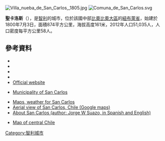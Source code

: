[[Image:Villa_nueba_de_San_Carlos,_1805.jpg|right]]
[[Image:Comuna_de_San_Carlos.svg|right]]
{{Coord|36|25|29|S|71|57|29|W|display=title}}

'''聖卡洛斯'''（{{lang-es|San Carlos}}），是[[智利|智利]]的城市，位於該國中部[[比奧比奧大區|比奧比奧大區]]的[[紐布萊省|紐布萊省]]，始建於1800年7月3日，面積874平方公里，海拔高度161米，2012年人口51,035人，人口密度每平方公里58人。

==參考資料==
*{{Cite web |url = http://www.munitel.cl/ |title = Asociación Chilena de Municipalidades |accessdate = 23 February 2011 |language = es |deadurl = yes |archiveurl = https://web.archive.org/web/20110419202659/http://www.munitel.cl/ |archivedate = 2011年4月19日 }}
*{{Cite web |url = http://www.sancarlos.cl/ |title = Municipality of San Carlos |accessdate = 23 February 2011 |language = es |archive-date = 2011-07-07 |archive-url = https://web.archive.org/web/20110707012032/http://www.sancarlos.cl/ |dead-url = yes }}
*{{cite web |url= http://www.ine.cl/canales/chile_estadistico/censos_poblacion_vivienda/censo_pobl_vivi.php |title= National Statistics Institute |accessdate= 28 July 2010 |language= es |archive-date= 2018-12-25 |archive-url= https://web.archive.org/web/20181225074911/http://www.ine.cl/error-404?aspxerrorpath=%2Fcanales%2Fchile_estadistico%2Fcensos_poblacion_vivienda%2Fcenso_pobl_vivi.php |dead-url= no }}
*{{cite web |url=http://www.sancarlos.cl/ |title=Municipality of San Carlos |accessdate=1 September 2010 |language=es |archive-date=2011-07-07 |archive-url=https://web.archive.org/web/20110707012032/http://www.sancarlos.cl/ |dead-url=yes }}
*[http://www.sancarlos.cl/ Official website] {{Wayback|url=http://www.sancarlos.cl/ |date=20110707012032 }} {{es icon}}
* {{es icon}} [http://www.sancarlos.cl/ Municipality of San Carlos] {{Wayback|url=http://www.sancarlos.cl/ |date=20110707012032 }}
* [http://www.fallingrain.com/world/CI/6/San_Carlos2.html Maps, weather for San Carlos]
* [http://local.google.com/maps?f=q&hl=en&q=San+Carlos,+Chile&ie=UTF8&z=12&ll=-36.429294,-71.955643&spn=0.143918,0.33577&t=k&om=1 Aerial view of San Carlos, Chile (Google maps)]
* [http://www.georgiasouthern.edu/~suazoj/sancar.htm About San Carlos (author: Jorge W Suazo, in Spanish and English)] {{Wayback|url=http://www.georgiasouthern.edu/~suazoj/sancar.htm |date=20061013010904 }}
* {{es icon}} [http://www.turistel.cl/v2/secciones/mapas/ruteros/biobio.htm Map of central Chile]

{{Chile-geo-stub}}
[[Category:智利城市|Category:智利城市]]